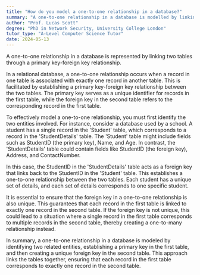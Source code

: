 ```yaml
---
title: "How do you model a one-to-one relationship in a database?"
summary: "A one-to-one relationship in a database is modelled by linking two tables through a primary key-foreign key relationship."
author: "Prof. Lucas Scott"
degree: "PhD in Network Security, University College London"
tutor_type: "A-Level Computer Science Tutor"
date: 2024-05-13
---
```


A one-to-one relationship in a database is represented by linking two tables through a primary key-foreign key relationship.

In a relational database, a one-to-one relationship occurs when a record in one table is associated with exactly one record in another table. This is facilitated by establishing a primary key-foreign key relationship between the two tables. The primary key serves as a unique identifier for records in the first table, while the foreign key in the second table refers to the corresponding record in the first table.

To effectively model a one-to-one relationship, you must first identify the two entities involved. For instance, consider a database used by a school. A student has a single record in the 'Student' table, which corresponds to a record in the 'StudentDetails' table. The 'Student' table might include fields such as StudentID (the primary key), Name, and Age. In contrast, the 'StudentDetails' table could contain fields like StudentID (the foreign key), Address, and ContactNumber.

In this case, the StudentID in the 'StudentDetails' table acts as a foreign key that links back to the StudentID in the 'Student' table. This establishes a one-to-one relationship between the two tables. Each student has a unique set of details, and each set of details corresponds to one specific student.

It is essential to ensure that the foreign key in a one-to-one relationship is also unique. This guarantees that each record in the first table is linked to exactly one record in the second table. If the foreign key is not unique, this could lead to a situation where a single record in the first table corresponds to multiple records in the second table, thereby creating a one-to-many relationship instead.

In summary, a one-to-one relationship in a database is modeled by identifying two related entities, establishing a primary key in the first table, and then creating a unique foreign key in the second table. This approach links the tables together, ensuring that each record in the first table corresponds to exactly one record in the second table.
    